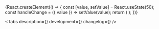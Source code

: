 

<Meta title='Компоненты/Контролы/Slider' component={Slider} />

<!-- Canvas -->

<Story name='Slider'>
    {React.createElement(() => {
        const [value, setValue] = React.useState(50);
        const handleChange = ({ value }) => setValue(value);
        return (
            <Slider
                value={value}
                onChange={handleChange}
                min={number('min', 0)}
                max={number('max', 100)}
                step={number('step', 1)}
                size={select('size', ['s', 'm'], 's')}
            />
        );
    })}
</Story>

<!-- Docs -->

<ComponentHeader
    name='Slider'
    version={version}
    package='@alfalab/core-components/slider'
    design='https://www.figma.com/file/cdNnkh2QdxuvYLrBm4cubM/Web-%3A%3A-Core-Default-Components?node-id=10005%3A50241'
    children='Компонент используется для указания значения из заданного диапазона.'
/>

<Tabs
    description={<Description />}
    development={<Development />}
    changelog={<Changelog />}
/>
